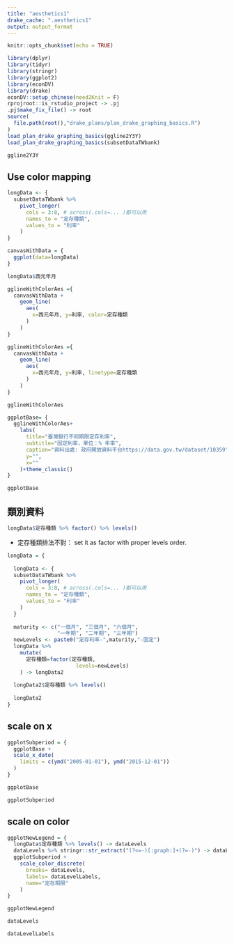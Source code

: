 ```yaml
---
title: "aesthetics1"
drake_cache: ".aesthetics1"
output: output_format
---
```


```r
knitr::opts_chunk$set(echo = TRUE)
```


```r
library(dplyr)
library(tidyr)
library(stringr)
library(ggplot2)
library(econDV)
library(drake)
econDV::setup_chinese(need2Knit = F)
rprojroot::is_rstudio_project -> .pj
.pj$make_fix_file() -> root
source(
  file.path(root(),"drake_plans/plan_drake_graphing_basics.R")
)
load_plan_drake_graphing_basics(ggline2Y3Y)
load_plan_drake_graphing_basics(subsetDataTWbank)
```

```r
ggline2Y3Y
```

## Use color mapping

```r
longData <- {
  subsetDataTWbank %>%
    pivot_longer(
      cols = 3:8, # across(.cols=... )都可以用
      names_to = "定存種類",
      values_to = "利率"
    )
}
```

```r
canvasWithData = {
  ggplot(data=longData)
}
```

```r
longData$西元年月
```


```r
gglineWithColorAes ={
  canvasWithData +
    geom_line(
      aes(
        x=西元年月, y=利率, color=定存種類
      )
    )
}
```

```r
gglineWithColorAes ={
  canvasWithData +
    geom_line(
      aes(
        x=西元年月, y=利率, linetype=定存種類
      )
    )
}
```

```r
gglineWithColorAes
```

```r
ggplotBase= {
  gglineWithColorAes+
    labs(
      title="臺灣銀行不同期限定存利率",
      subtitle="固定利率，單位：% 年率",
      caption="資料出處: 政府開放資料平台https://data.gov.tw/dataset/10359",
      y="",
      x=""
    )+theme_classic()
}
```

```r
ggplotBase
```

## 類別資料

```r
longData$定存種類 %>% factor() %>% levels()
```

  * 定存種類排法不對： set it as factor with proper levels order.
  
```r
longData = {
  
  longData <- {
  subsetDataTWbank %>%
    pivot_longer(
      cols = 3:8, # across(.cols=... )都可以用
      names_to = "定存種類",
      values_to = "利率"
    )
  }
  
  maturity <- c("一個月", "三個月", "六個月",
                "一年期", "二年期", "三年期")
  newLevels <- paste0("定存利率-",maturity,"-固定")
  longData %>%
    mutate(
      定存種類=factor(定存種類, 
                      levels=newLevels)
    ) -> longData2
  
  longData2$定存種類 %>% levels()
  
  longData2
}
```

## scale on x

```r
ggplotSubperiod = {
  ggplotBase +
  scale_x_date(
    limits = c(ymd("2005-01-01"), ymd("2015-12-01"))
  )
}
```

```r
ggplotBase
```


```r
ggplotSubperiod
```

## scale on color

```r
ggplotNewLegend = {
  longData$定存種類 %>% levels() -> dataLevels
  dataLevels %>% stringr::str_extract("(?<=-)[:graph:]+(?=-)") -> dataLevelLabels
  ggplotSubperiod +
    scale_color_discrete(
      breaks= dataLevels,
      labels= dataLevelLabels,
      name="定存期限"
    )
}
```


```r
ggplotNewLegend
```

```r
dataLevels
```
```r
dataLevelLabels
```

